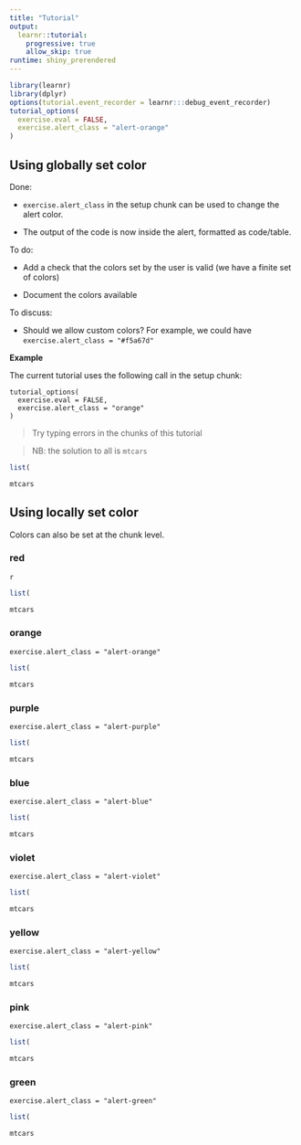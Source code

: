 ```yaml
---
title: "Tutorial"
output: 
  learnr::tutorial:
    progressive: true
    allow_skip: true
runtime: shiny_prerendered
---
```


```r
library(learnr)
library(dplyr)
options(tutorial.event_recorder = learnr:::debug_event_recorder)
tutorial_options(
  exercise.eval = FALSE,
  exercise.alert_class = "alert-orange"
)
```


## Using globally set color

Done: 

+ `exercise.alert_class` in the setup chunk can be used to change the alert color. 

+ The output of the code is now inside the alert, formatted as code/table. 

To do: 

+ Add a check that the colors set by the user is valid (we have a finite set of colors)

+ Document the colors available

To discuss: 

+ Should we allow custom colors? For example, we could have `exercise.alert_class = "#f5a67d"`

__Example__

The current tutorial uses the following call in the setup chunk:

```
tutorial_options(
  exercise.eval = FALSE,
  exercise.alert_class = "orange"
)
```

> Try typing errors in the chunks of this tutorial

> NB: the solution to all is `mtcars`

```r
list(
```

```r
mtcars
```

## Using locally set color 

Colors can also be set at the chunk level.

### red

```
{r car-red, exercise.alert_class = "alert-red"}
```

```r
list(
```


```r
mtcars
```


### orange

`exercise.alert_class = "alert-orange"`

```r
list(
```


```r
mtcars
```


### purple

`exercise.alert_class = "alert-purple"`

```r
list(
```


```r
mtcars
```

### blue

`exercise.alert_class = "alert-blue"`

```r
list(
```


```r
mtcars
```


### violet

`exercise.alert_class = "alert-violet"`

```r
list(
```


```r
mtcars
```


### yellow

`exercise.alert_class = "alert-yellow"`

```r
list(
```


```r
mtcars
```

### pink

`exercise.alert_class = "alert-pink"`

```r
list(
```


```r
mtcars
```

### green

`exercise.alert_class = "alert-green"`

```r
list(
```


```r
mtcars
```